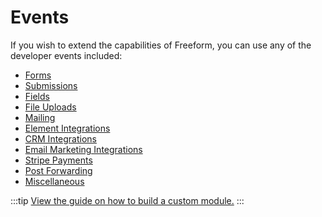 # Events

If you wish to extend the capabilities of Freeform, you can use any of the developer events included:

- [Forms](./form.mdx)
- [Submissions](./submission.mdx)
- [Fields](./field.mdx)
- [File Uploads](./file-upload.mdx)
- [Mailing](./mailing/)
- [Element Integrations](./element-integration.mdx)
- [CRM Integrations](./crm-integration.mdx)
- [Email Marketing Integrations](./email-marketing-integration.mdx)
- [Stripe Payments](./stripe-payments.mdx)
- [Post Forwarding](./post-forwarding.mdx)
- [Miscellaneous](./misc.mdx)

:::tip
[View the guide on how to build a custom module.](../../guides/developer/building-a-custom-module.mdx)
:::

